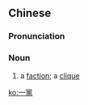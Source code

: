 {{also|一党}}
==Chinese==
{{zh-forms|s=一党}}

===Pronunciation===
{{zh-pron
|m=一dǎng
|h=pfs=yit-tóng
|cat=n
}}

===Noun===
{{zh-noun}}

# {{lb|zh|literary}} a [[faction]]; a [[clique]]

[[ko:一黨]]